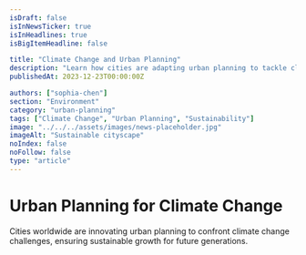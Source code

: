 ```yaml
---
isDraft: false
isInNewsTicker: true
isInHeadlines: true
isBigItemHeadline: false

title: "Climate Change and Urban Planning"
description: "Learn how cities are adapting urban planning to tackle climate change, emphasizing resilience and sustainable development."
publishedAt: 2023-12-23T00:00:00Z

authors: ["sophia-chen"]
section: "Environment"
category: "urban-planning"
tags: ["Climate Change", "Urban Planning", "Sustainability"]
image: "../../../assets/images/news-placeholder.jpg"
imageAlt: "Sustainable cityscape"
noIndex: false
noFollow: false
type: "article"
---
```


# Urban Planning for Climate Change
Cities worldwide are innovating urban planning to confront climate change challenges, ensuring sustainable growth for future generations.